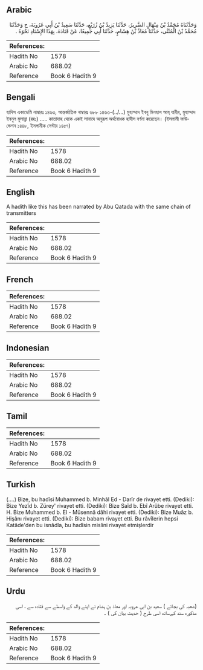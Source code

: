 ## Arabic


<div dir="rtl" lang="ar" style={{fontSize:'larger',backgroundColor:'#f8f9fa',padding:20}}>
وَحَدَّثَنَاهُ مُحَمَّدُ بْنُ مِنْهَالٍ الضَّرِيرُ، حَدَّثَنَا يَزِيدُ بْنُ زُرَيْعٍ، حَدَّثَنَا سَعِيدُ بْنُ أَبِي عَرُوبَةَ، ح وَحَدَّثَنَا مُحَمَّدُ بْنُ الْمُثَنَّى، حَدَّثَنَا مُعَاذُ بْنُ هِشَامٍ، حَدَّثَنَا أَبِي جَمِيعًا، عَنْ قَتَادَةَ، بِهَذَا الإِسْنَادِ نَحْوَهُ ‏.‏
</div>
<div style={{backgroundColor:'#f8f9fa',padding:20, marginBottom: 10}}><table> <thead> <tr> <th>References:</th> <th></th> </tr> </thead> <tbody><tr><td>Hadith No</td><td>1578</td></tr><tr><td>Arabic No</td><td>688.02</td></tr><tr><td>Reference</td><td>Book 6 Hadith 9</td></tr></tbody></table></div>

## Bengali


<div dir="ltr" lang="bn" style={{fontSize:'larger',backgroundColor:'#f8f9fa',padding:20}}>
হাদিস একাডেমি নাম্বারঃ ১৪৬৩, আন্তর্জাতিক নাম্বারঃ ৬৮৮ ১৪৬৩-(../...) মুহাম্মাদ ইবনু মিনহাল আয্‌ যারীর, মুহাম্মাদ ইবনুল মুসান্না (রহঃ) ..... কাতাদাহ থেকে একই সানাদে অনুরূপ অর্থবোধক হাদীস বর্ণনা করেছেন। (ইসলামী ফাউন্ডেশন ১৪৪৮, ইসলামীক সেন্টার ১৪৫৭)
</div>
<div style={{backgroundColor:'#f8f9fa',padding:20, marginBottom: 10}}><table> <thead> <tr> <th>References:</th> <th></th> </tr> </thead> <tbody><tr><td>Hadith No</td><td>1578</td></tr><tr><td>Arabic No</td><td>688.02</td></tr><tr><td>Reference</td><td>Book 6 Hadith 9</td></tr></tbody></table></div>

## English


<div dir="ltr" lang="en" style={{fontSize:'larger',backgroundColor:'#f8f9fa',padding:20}}>
A hadith like this has been narrated by Abu Qatada with the same chain of transmitters
</div>
<div style={{backgroundColor:'#f8f9fa',padding:20, marginBottom: 10}}><table> <thead> <tr> <th>References:</th> <th></th> </tr> </thead> <tbody><tr><td>Hadith No</td><td>1578</td></tr><tr><td>Arabic No</td><td>688.02</td></tr><tr><td>Reference</td><td>Book 6 Hadith 9</td></tr></tbody></table></div>

## French


<div dir="ltr" lang="fr" style={{fontSize:'larger',backgroundColor:'#f8f9fa',padding:20}}>

</div>
<div style={{backgroundColor:'#f8f9fa',padding:20, marginBottom: 10}}><table> <thead> <tr> <th>References:</th> <th></th> </tr> </thead> <tbody><tr><td>Hadith No</td><td>1578</td></tr><tr><td>Arabic No</td><td>688.02</td></tr><tr><td>Reference</td><td>Book 6 Hadith 9</td></tr></tbody></table></div>

## Indonesian


<div dir="ltr" lang="id" style={{fontSize:'larger',backgroundColor:'#f8f9fa',padding:20}}>

</div>
<div style={{backgroundColor:'#f8f9fa',padding:20, marginBottom: 10}}><table> <thead> <tr> <th>References:</th> <th></th> </tr> </thead> <tbody><tr><td>Hadith No</td><td>1578</td></tr><tr><td>Arabic No</td><td>688.02</td></tr><tr><td>Reference</td><td>Book 6 Hadith 9</td></tr></tbody></table></div>

## Tamil


<div dir="ltr" lang="ta" style={{fontSize:'larger',backgroundColor:'#f8f9fa',padding:20}}>

</div>
<div style={{backgroundColor:'#f8f9fa',padding:20, marginBottom: 10}}><table> <thead> <tr> <th>References:</th> <th></th> </tr> </thead> <tbody><tr><td>Hadith No</td><td>1578</td></tr><tr><td>Arabic No</td><td>688.02</td></tr><tr><td>Reference</td><td>Book 6 Hadith 9</td></tr></tbody></table></div>

## Turkish


<div dir="ltr" lang="tr" style={{fontSize:'larger',backgroundColor:'#f8f9fa',padding:20}}>
(….) Bize, bu hadîsi Muhammed b. Minhâl Ed - Darîr de rivayet etti. (Dediki): Bize Yezîd b. Zürey' rivayet etti. (Dediki): Bize Saîd b. Ebî Arûbe rivayet etti. H. Bize Muhammed b. El - Müsennâ dâhi rivayet etti. (Dediki): Bize Muâz b. Hişânı rivayet etti. (Dediki): Bize babam rivayet etti. Bu râvîIerin hepsi Katâde'den bu isnâdla, bu hadîsin mislini rivayet etmişlerdir
</div>
<div style={{backgroundColor:'#f8f9fa',padding:20, marginBottom: 10}}><table> <thead> <tr> <th>References:</th> <th></th> </tr> </thead> <tbody><tr><td>Hadith No</td><td>1578</td></tr><tr><td>Arabic No</td><td>688.02</td></tr><tr><td>Reference</td><td>Book 6 Hadith 9</td></tr></tbody></table></div>

## Urdu


<div dir="rtl" lang="ur" style={{fontSize:'larger',backgroundColor:'#f8f9fa',padding:20}}>
(شعبہ کی بجائے ) سعید بن ابی عروبہ اور معاذ بن ہشام نے اپنے والد کے واسطے سے قتادہ سے ، اسی مذکورہ سند کےساتھ اسی طرح ( حدیث بیان کی ) ۔
</div>
<div style={{backgroundColor:'#f8f9fa',padding:20, marginBottom: 10}}><table> <thead> <tr> <th>References:</th> <th></th> </tr> </thead> <tbody><tr><td>Hadith No</td><td>1578</td></tr><tr><td>Arabic No</td><td>688.02</td></tr><tr><td>Reference</td><td>Book 6 Hadith 9</td></tr></tbody></table></div>